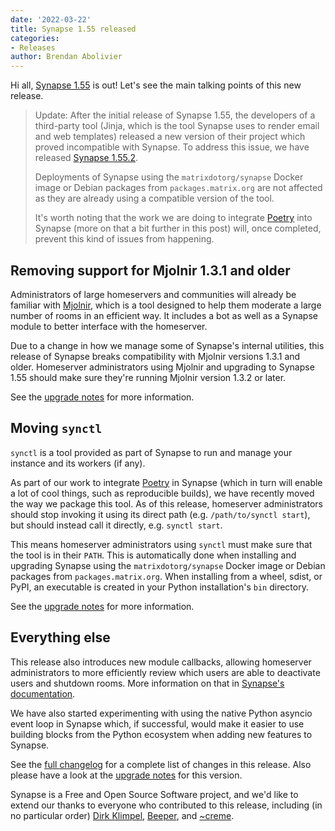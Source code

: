 ```yaml
---
date: '2022-03-22'
title: Synapse 1.55 released
categories:
- Releases
author: Brendan Abolivier
---
```


Hi all, [Synapse
1.55](https://github.com/matrix-org/synapse/releases/tag/v1.55.0) is out! Let's
see the main talking points of this new release.

> Update: After the initial release of Synapse 1.55, the developers of a
> third-party tool (Jinja, which is the tool Synapse uses to render email and
> web templates) released a new version of their project which proved
> incompatible with Synapse. To address this issue, we have released [Synapse
> 1.55.2](https://github.com/matrix-org/synapse/releases/tag/v1.55.2).
>
> Deployments of Synapse using the `matrixdotorg/synapse` Docker image or Debian
> packages from `packages.matrix.org` are not affected as they are already using
> a compatible version of the tool.
>
> It's worth noting that the work we are doing to integrate
> [Poetry](https://python-poetry.org/) into Synapse (more on that a bit further
> in this post) will, once completed, prevent this kind of issues from
> happening.

## Removing support for Mjolnir 1.3.1 and older

Administrators of large homeservers and communities will already be familiar
with [Mjolnir](https://github.com/matrix-org/mjolnir), which is a tool designed
to help them moderate a large number of rooms in an efficient way. It includes a
bot as well as a Synapse module to better interface with the homeserver.

Due to a change in how we manage some of Synapse's internal utilities, this
release of Synapse breaks compatibility with Mjolnir versions 1.3.1 and older.
Homeserver administrators using Mjolnir and upgrading to Synapse 1.55 should
make sure they're running Mjolnir version 1.3.2 or later.

See the [upgrade
notes](https://matrix-org.github.io/synapse/v1.55/upgrade#compatibility-dropped-for-mjolnir-131-and-earlier)
for more information.

## Moving `synctl`

`synctl` is a tool provided as part of Synapse to run and manage your instance
and its workers (if any).

As part of our work to integrate [Poetry](https://python-poetry.org/) in Synapse
(which in turn will enable a lot of cool things, such as reproducible builds),
we have recently moved the way we package this tool. As of this release,
homeserver administrators should stop invoking it using its direct path (e.g.
`/path/to/synctl start`), but should instead call it directly, e.g. `synctl
start`.

This means homeserver administrators using `synctl` must make sure that the tool
is in their `PATH`. This is automatically done when installing and upgrading
Synapse using the `matrixdotorg/synapse` Docker image or Debian packages from
`packages.matrix.org`. When installing from a wheel, sdist, or PyPI, an
executable is created in your Python installation's `bin` directory.

See the [upgrade
notes](https://matrix-org.github.io/synapse/v1.55/upgrade#synctl-script-has-been-moved)
for more information.

## Everything else

This release also introduces new module callbacks, allowing homeserver
administrators to more efficiently review which users are able to deactivate
users and shutdown rooms. More information on that in [Synapse's
documentation](https://matrix-org.github.io/synapse/v1.55/modules/third_party_rules_callbacks.html#check_can_shutdown_room).

We have also started experimenting with using the native Python asyncio event
loop in Synapse which, if successful, would make it easier to use building
blocks from the Python ecosystem when adding new features to Synapse.

See the [full
changelog](https://github.com/matrix-org/synapse/releases/tag/v1.55.0) for a
complete list of changes in this release. Also please have a look at the
[upgrade
notes](https://matrix-org.github.io/synapse/v1.55/upgrade#upgrading-to-v1550)
for this version.

Synapse is a Free and Open Source Software project, and we'd like to extend our
thanks to everyone who contributed to this release, including (in no particular
order) [Dirk Klimpel](https://github.com/dklimpel),
[Beeper](https://www.beeper.com/), and
[~creme](https://github.com/cremesk).
